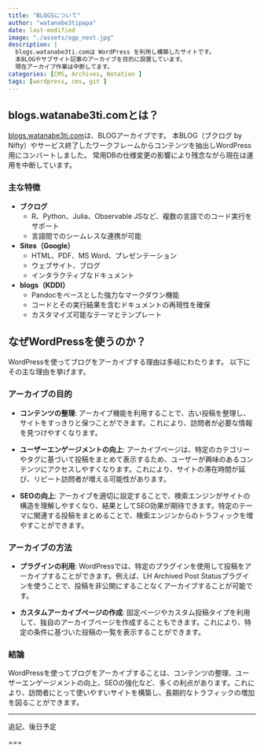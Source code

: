 ```yaml
---
title: "BLOGSについて"
author: "watanabe3tipapa"
date: last-modified
image: "./assets/ogp_next.jpg"
description: |
  blogs.watanabe3ti.comは WordPress を利用し構築したサイトです。
  本BLOGやサブサイト記事のアーカイブを目的に設置しています。
  現在アーカイブ作業は中断してます。
categories: [CMS, Archives, Notation ]
tags: [wordpress, cms, git ]
---
```


## blogs.watanabe3ti.comとは？

[blogs.watanabe3ti.com](https://blogs.watanabe3ti.com/)は、BLOGアーカイブです。 本BLOG（ブクログ by Nifty）やサービス終了したワークフレームからコンテンツを抽出しWordPress用にコンバートしました。 常用DBの仕様変更の影響により残念ながら現在は運用を中断しています。

### 主な特徴

-   **ブクログ**
    -   R、Python、Julia、Observable JSなど、複数の言語でのコード実行をサポート
    -   言語間でのシームレスな連携が可能
-   **Sites（Google）**
    -   HTML、PDF、MS Word、プレゼンテーション
    -   ウェブサイト、ブログ
    -   インタラクティブなドキュメント
-   **blogs（KDDI）**
    -   Pandocをベースとした強力なマークダウン機能
    -   コードとその実行結果を含むドキュメントの再現性を確保
    -   カスタマイズ可能なテーマとテンプレート

## なぜWordPressを使うのか？

WordPressを使ってブログをアーカイブする理由は多岐にわたります。 以下にその主な理由を挙げます。

### **アーカイブの目的**

-   **コンテンツの整理**: アーカイブ機能を利用することで、古い投稿を整理し、サイトをすっきりと保つことができます。これにより、訪問者が必要な情報を見つけやすくなります。

-   **ユーザーエンゲージメントの向上**: アーカイブページは、特定のカテゴリーやタグに基づいて投稿をまとめて表示するため、ユーザーが興味のあるコンテンツにアクセスしやすくなります。これにより、サイトの滞在時間が延び、リピート訪問者が増える可能性があります。

-   **SEOの向上**: アーカイブを適切に設定することで、検索エンジンがサイトの構造を理解しやすくなり、結果としてSEO効果が期待できます。特定のテーマに関連する投稿をまとめることで、検索エンジンからのトラフィックを増やすことができます。

### **アーカイブの方法**

-   **プラグインの利用**: WordPressでは、特定のプラグインを使用して投稿をアーカイブすることができます。例えば、LH Archived Post Statusプラグインを使うことで、投稿を非公開にすることなくアーカイブすることが可能です。

-   **カスタムアーカイブページの作成**: 固定ページやカスタム投稿タイプを利用して、独自のアーカイブページを作成することもできます。これにより、特定の条件に基づいた投稿の一覧を表示することができます。

### **結論**

WordPressを使ってブログをアーカイブすることは、コンテンツの整理、ユーザーエンゲージメントの向上、SEOの強化など、多くの利点があります。これにより、訪問者にとって使いやすいサイトを構築し、長期的なトラフィックの増加を図ることができます。

------------------------------------------------------------------------

::: callout
追記、後日予定

===
:::